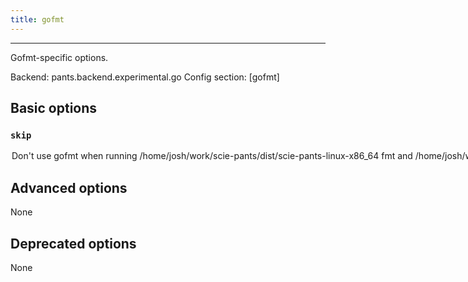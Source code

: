 ```yaml
---
title: gofmt
---
```



---


Gofmt-specific options.

Backend: <span className="color--primary">pants.backend.experimental.go</span>
Config section: <span className="color--primary">[gofmt]</span>

<span className={styles.options}>

## Basic options


### `skip`

<Option
  cli_repr={`--[no-]gofmt-skip`}
  env_repr='PANTS_GOFMT_SKIP'
  default_repr={`False`}
>

Don&#x27;t use gofmt when running `/home/josh/work/scie-pants/dist/scie-pants-linux-x86_64 fmt` and `/home/josh/work/scie-pants/dist/scie-pants-linux-x86_64 lint`.

</Option>

## Advanced options

None

## Deprecated options

None


</span>